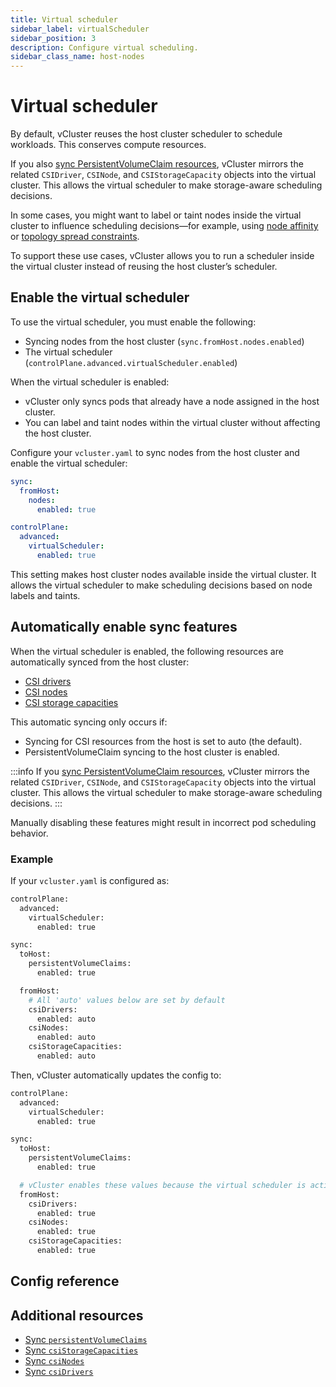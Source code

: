 ```yaml
---
title: Virtual scheduler
sidebar_label: virtualScheduler
sidebar_position: 3
description: Configure virtual scheduling.
sidebar_class_name: host-nodes
---
```



<TenancySupport hostNodes="true" />

<!-- vale off -->

# Virtual scheduler

By default, vCluster reuses the host cluster scheduler to schedule workloads. This conserves compute resources.

If you also [sync PersistentVolumeClaim resources](../../../sync/to-host/storage/persistent-volume-claims.mdx), vCluster mirrors the related `CSIDriver`, `CSINode`, and `CSIStorageCapacity` objects into the virtual cluster. This allows the virtual scheduler to make storage-aware scheduling decisions.

In some cases, you might want to label or taint nodes inside the virtual cluster to influence scheduling decisions—for example, using [node affinity](https://kubernetes.io/docs/concepts/scheduling-eviction/assign-pod-node/#affinity-and-anti-affinity) or [topology spread constraints](https://kubernetes.io/docs/concepts/workloads/pods/pod-topology-spread-constraints/).

To support these use cases, vCluster allows you to run a scheduler inside the virtual cluster instead of reusing the host cluster’s scheduler.

## Enable the virtual scheduler

To use the virtual scheduler, you must enable the following:

- Syncing nodes from the host cluster (`sync.fromHost.nodes.enabled`)
- The virtual scheduler (`controlPlane.advanced.virtualScheduler.enabled`)

When the virtual scheduler is enabled:

- vCluster only syncs pods that already have a node assigned in the host cluster.
- You can label and taint nodes within the virtual cluster without affecting the host cluster.

Configure your `vcluster.yaml` to sync nodes from the host cluster and enable the virtual scheduler:

```yaml
sync:
  fromHost:
    nodes:
      enabled: true

controlPlane:
  advanced:
    virtualScheduler:
      enabled: true

```

This setting makes host cluster nodes available inside the virtual cluster. It allows the virtual scheduler to make scheduling decisions based on node labels and taints.

## Automatically enable sync features

When the virtual scheduler is enabled, the following resources are automatically synced from the host cluster:

- [CSI drivers](../../../sync/from-host/csi-drivers.mdx)
- [CSI nodes](../../..//sync/from-host/csi-nodes.mdx)
- [CSI storage capacities](../../../sync/from-host/csi-storage-capacities.mdx)

This automatic syncing only occurs if:

- Syncing for CSI resources from the host is set to auto (the default).
- PersistentVolumeClaim syncing to the host cluster is enabled.

:::info
If you [sync PersistentVolumeClaim resources](../../../sync/to-host/storage/persistent-volume-claims.mdx), vCluster mirrors the related `CSIDriver`, `CSINode`, and `CSIStorageCapacity` objects into the virtual cluster. This allows the virtual scheduler to make storage-aware scheduling decisions.
:::

Manually disabling these features might result in incorrect pod scheduling behavior.

### Example

If your `vcluster.yaml` is configured as:

```bash 
controlPlane:
  advanced:
    virtualScheduler:
      enabled: true

sync:
  toHost:
    persistentVolumeClaims:
      enabled: true

  fromHost:
    # All 'auto' values below are set by default
    csiDrivers:
      enabled: auto
    csiNodes:
      enabled: auto
    csiStorageCapacities:
      enabled: auto
```

Then, vCluster automatically updates the config to:

```bash
controlPlane:
  advanced:
    virtualScheduler:
      enabled: true

sync:
  toHost:
    persistentVolumeClaims:
      enabled: true

  # vCluster enables these values because the virtual scheduler is active
  fromHost:
    csiDrivers:
      enabled: true
    csiNodes:
      enabled: true
    csiStorageCapacities:
      enabled: true
```

## Config reference

<VirtualSchedulerConfig/>

## Additional resources

- [Sync `persistentVolumeClaims`](../../../sync/to-host/storage/persistent-volume-claims.mdx)
- [Sync `csiStorageCapacities`](../../../sync/from-host/csi-storage-capacities.mdx)
- [Sync `csiNodes`](../../../sync/from-host/csi-nodes.mdx)
- [Sync `csiDrivers`](../../../sync/from-host/csi-drivers.mdx)
